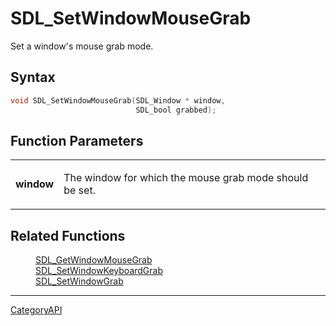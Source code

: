 = SDL_SetWindowMouseGrab =

Set a window's mouse grab mode.

== Syntax ==

<syntaxhighlight lang='c'>
void SDL_SetWindowMouseGrab(SDL_Window * window,
                            SDL_bool grabbed);
</syntaxhighlight>

== Function Parameters ==

{|
|'''window'''
|The window for which the mouse grab mode should be set.
|}

== Related Functions ==

:[[SDL_GetWindowMouseGrab]]
:[[SDL_SetWindowKeyboardGrab]]
:[[SDL_SetWindowGrab]]

----
[[CategoryAPI]]


